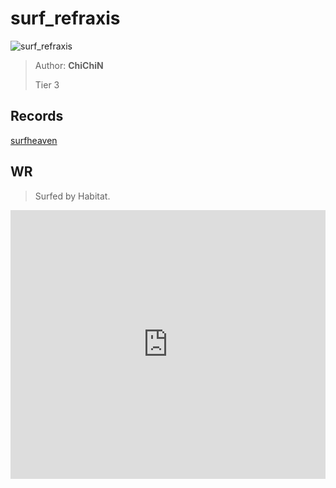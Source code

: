 
# surf_refraxis

![surf_refraxis](https://raw.githubusercontent.com/Sayt123/SurfMapPics/Maps-and-bonuses/csgo/surf_refraxis.jpg)

> Author: **ChiChiN**
>
> Tier 3

## Records

[surfheaven](https://surfheaven.eu/map/surf_refraxis)

## WR

> Surfed by Habitat.

<iframe
width="100%"
height="430"
src="https://www.youtube.com/embed/mgdH7gtxECg"
frameborder="0"
allow="accelerometer; autoplay; clipboard-write; encrypted-media; gyroscope; picture-in-picture"
allowFullScreen
/>

```md

[Surf Timer] - Habitat- finished in 01:10:82 (WR -00:00:28). Improving by 00:00:40
[Surf Timer] - Habitat- beat the map record! Rank: 1/994


```
                
